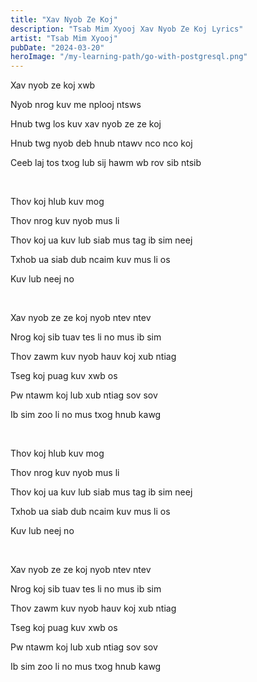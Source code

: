```yaml
---
title: "Xav Nyob Ze Koj"
description: "Tsab Mim Xyooj Xav Nyob Ze Koj Lyrics"
artist: "Tsab Mim Xyooj"
pubDate: "2024-03-20"
heroImage: "/my-learning-path/go-with-postgresql.png"
---
```


Xav nyob ze koj xwb

Nyob nrog kuv me nplooj ntsws

Hnub twg los kuv xav nyob ze ze koj

Hnub twg nyob deb hnub ntawv nco nco koj

Ceeb laj tos txog lub sij hawm wb rov sib ntsib

<br />

Thov koj hlub kuv mog

Thov nrog kuv nyob mus li

Thov koj ua kuv lub siab mus tag ib sim neej

Txhob ua siab dub ncaim kuv mus li os

Kuv lub neej no

<br />

Xav nyob ze ze koj nyob ntev ntev

Nrog koj sib tuav tes li no mus ib sim

Thov zawm kuv nyob hauv koj xub ntiag

Tseg koj puag kuv xwb os

Pw ntawm koj lub xub ntiag sov sov

Ib sim zoo li no mus txog hnub kawg

<br />

Thov koj hlub kuv mog

Thov nrog kuv nyob mus li

Thov koj ua kuv lub siab mus tag ib sim neej

Txhob ua siab dub ncaim kuv mus li os

Kuv lub neej no

<br />

Xav nyob ze ze koj nyob ntev ntev

Nrog koj sib tuav tes li no mus ib sim

Thov zawm kuv nyob hauv koj xub ntiag

Tseg koj puag kuv xwb os

Pw ntawm koj lub xub ntiag sov sov

Ib sim zoo li no mus txog hnub kawg
